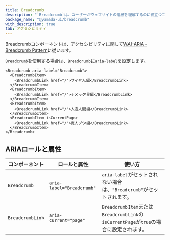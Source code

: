 ```yaml
---
title: Breadcrumb
description: "`Breadcrumb`は、ユーザーがウェブサイトの階層を理解するのに役立つコンポーネントです。"
package_name: "@yamada-ui/breadcrumb"
with_description: true
tab: アクセシビリティ
---
```


Breadcrumbコンポーネントは、アクセシビリティに関して[WAI-ARIA - Breadcrumb Pattern](https://www.w3.org/WAI/ARIA/apg/patterns/breadcrumb/)に従います。

`Breadcrumb`を使用する場合は、`Breadcrumb`に`aria-label`を設定します。

```tsx live=false
<Breadcrumb aria-label="Breadcrumb">
  <BreadcrumbItem>
    <BreadcrumbLink href="/">サイヤ人編</BreadcrumbLink>
  </BreadcrumbItem>
  <BreadcrumbItem>
    <BreadcrumbLink href="/">ナメック星編</BreadcrumbLink>
  </BreadcrumbItem>
  <BreadcrumbItem>
    <BreadcrumbLink href="/">人造人間編</BreadcrumbLink>
  </BreadcrumbItem>
  <BreadcrumbItem isCurrentPage>
    <BreadcrumbLink href="/">魔人ブウ編</BreadcrumbLink>
  </BreadcrumbItem>
</Breadcrumb>
```

## ARIAロールと属性

| コンポーネント   | ロールと属性              | 使い方                                                                                |
| ---------------- | ------------------------- | ------------------------------------------------------------------------------------- |
| `Breadcrumb`     | `aria-label="Breadcrumb"` | `aria-label`がセットされない場合は、`"Breadcrumb"`がセットされます。                  |
| `BreadcrumbLink` | `aria-current="page"`     | `BreadcrumbItem`または`BreadcrumbLink`の`isCurrentPage`が`true`の場合に設定されます。 |
